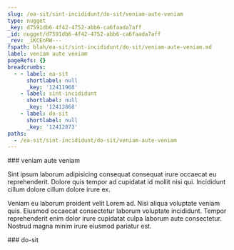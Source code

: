 ```yaml
---
slug: /ea-sit/sint-incididunt/do-sit/veniam-aute-veniam
type: nugget
_key: d7591db6-4f42-4752-abb6-ca6faada7aff
_id: nugget/d7591db6-4f42-4752-abb6-ca6faada7aff
_rev: _iKCEnRW---
fspath: blah/ea-sit/sint-incididunt/do-sit/veniam-aute-veniam.md
label: veniam aute veniam
pageRefs: {}
breadcrumbs:
  - - label: ea-sit
      shortlabel: null
      _key: '12411968'
    - label: sint-incididunt
      shortlabel: null
      _key: '12412868'
    - label: do-sit
      shortlabel: null
      _key: '12412873'
paths:
  - /ea-sit/sint-incididunt/do-sit/veniam-aute-veniam
---
```


<NuggetArea>
<Nugget slug="/ea-sit/sint-incididunt/do-sit/veniam-aute-veniam" type="nugget" _key="d7591db6-4f42-4752-abb6-ca6faada7aff" _id="nugget/d7591db6-4f42-4752-abb6-ca6faada7aff" _rev="_iKCEnRW---" fspath="blah/ea-sit/sint-incididunt/do-sit/veniam-aute-veniam.md" label="veniam aute veniam" paths="/ea-sit/sint-incididunt/do-sit/veniam-aute-veniam">
<NuggetBody>
### veniam aute veniam

Sint ipsum laborum adipisicing consequat consequat irure occaecat eu reprehenderit. Dolore quis tempor ad cupidatat id mollit nisi qui. Incididunt cillum dolore cillum dolore irure ex.

Veniam eu laborum proident velit Lorem ad. Nisi aliqua voluptate veniam quis. Eiusmod occaecat consectetur laborum voluptate incididunt. Tempor reprehenderit enim dolor irure cupidatat culpa laborum aute consectetur. Nostrud magna minim irure eiusmod pariatur est.

</NuggetBody>
<Breadcrumbs>
<Crumbs>
<Crumb _key="12411968" label="ea-sit" /><Crumb _key="12412868" label="sint-incididunt" /><Crumb _key="12412873" label="do-sit" />
</Crumbs>
</Breadcrumbs>
</Nugget>

<NuggetsInbound>
</NuggetsInbound>
<NuggetsOutbound>
</NuggetsOutbound>
</NuggetArea>
<PassagesInbound>
<Passage direction="inbound" type="passage" _key="12412873" _id="passage/12412873" _rev="_iKCEnRO--A" label="do-sit" passage="do-sit" fspath="blah/ea-sit/sint-incididunt/do-sit" paths="/ea-sit/sint-incididunt/do-sit" slug="/ea-sit/sint-incididunt/do-sit">
<NuggetBody>
### do-sit

</NuggetBody>
<Breadcrumbs>
<Crumbs>
<Crumb _key="12411968" label="ea-sit" /><Crumb _key="12412868" label="sint-incididunt" />
</Crumbs>
</Breadcrumbs>
</Passage>

</PassagesInbound>
<PassagesOutbound>
</PassagesOutbound>